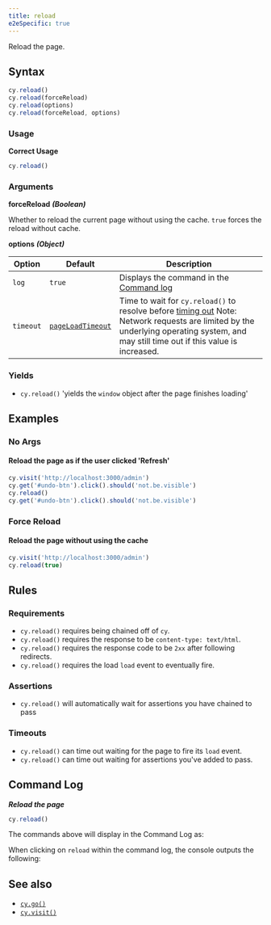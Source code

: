 ```yaml
---
title: reload
e2eSpecific: true
---
```


Reload the page.

## Syntax

```javascript
cy.reload()
cy.reload(forceReload)
cy.reload(options)
cy.reload(forceReload, options)
```

### Usage

**<Icon name="check-circle" color="green"></Icon> Correct Usage**

```javascript
cy.reload()
```

### Arguments

**<Icon name="angle-right"></Icon> forceReload** **_(Boolean)_**

Whether to reload the current page without using the cache. `true` forces the
reload without cache.

**<Icon name="angle-right"></Icon> options** **_(Object)_**

| Option    | Default                                                        | Description                                                                                                                                                                                        |
| --------- | -------------------------------------------------------------- | -------------------------------------------------------------------------------------------------------------------------------------------------------------------------------------------------- |
| `log`     | `true`                                                         | Displays the command in the [Command log](/guides/core-concepts/cypress-app#Command-Log)                                                                                                           |
| `timeout` | [`pageLoadTimeout`](/guides/references/configuration#Timeouts) | Time to wait for `cy.reload()` to resolve before [timing out](#Timeouts) Note: Network requests are limited by the underlying operating system, and may still time out if this value is increased. |

### Yields [<Icon name="question-circle"/>](/guides/core-concepts/introduction-to-cypress#Subject-Management)

- `cy.reload()` 'yields the `window` object after the page finishes
loading'

## Examples

### No Args

#### Reload the page as if the user clicked 'Refresh'

```javascript
cy.visit('http://localhost:3000/admin')
cy.get('#undo-btn').click().should('not.be.visible')
cy.reload()
cy.get('#undo-btn').click().should('not.be.visible')
```

### Force Reload

#### Reload the page without using the cache

```javascript
cy.visit('http://localhost:3000/admin')
cy.reload(true)
```

## Rules

### Requirements [<Icon name="question-circle"/>](/guides/core-concepts/introduction-to-cypress#Chains-of-Commands)

- `cy.reload()` requires being chained off of
`cy`.</li><li>`cy.reload()` requires the response to be
`content-type: text/html`.</li><li>`cy.reload()` requires the response code to
be `2xx` after following redirects.</li><li>`cy.reload()` requires the load
`load` event to eventually fire.

### Assertions [<Icon name="question-circle"/>](/guides/core-concepts/introduction-to-cypress#Assertions)

- `cy.reload()` will automatically wait for assertions you have chained
to pass

### Timeouts [<Icon name="question-circle"/>](/guides/core-concepts/introduction-to-cypress#Timeouts)

- `cy.reload()` can time out waiting for the page to fire its `load`
event.</li><li>`cy.reload()` can time out waiting for assertions you've added to
pass.

## Command Log

**_Reload the page_**

```javascript
cy.reload()
```

The commands above will display in the Command Log as:

<DocsImage src="/img/api/reload/test-page-after-reload-button.png" alt="Command Log reload" ></DocsImage>

When clicking on `reload` within the command log, the console outputs the
following:

<DocsImage src="/img/api/reload/command-log-for-reload-cypress.png" alt="Console Log reload" ></DocsImage>

## See also

- [`cy.go()`](/api/commands/go)
- [`cy.visit()`](/api/commands/visit)
